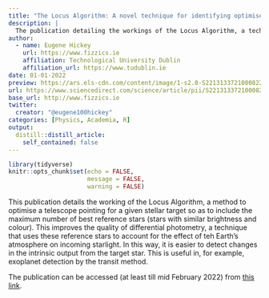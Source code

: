 ```yaml
---
title: "The Locus Algorithm: A novel technique for identifying optimised pointings for differential photometry"
description: |
  The publication detailing the workings of the Locus Algorithm, a technique to identify the best reference stars for a given target star and to calculate the corresponding telescope pointing to capture them all in the telescope field of view.
author:
  - name: Eugene Hickey
    url: https://www.fizzics.ie
    affiliation: Technological University Dublin
    affiliation_url: https://www.tudublin.ie
date: 01-01-2022
preview: https://ars.els-cdn.com/content/image/1-s2.0-S2213133721000822-gr5_lrg.jpg
url: https://www.sciencedirect.com/science/article/pii/S2213133721000822?dgcid=author
base_url: http://www.fizzics.ie
twitter:
  creator: "@eugene100hickey"
categories: [Physics, Academia, R]
output:
  distill::distill_article:
    self_contained: false
---
```


<style>
d-title {
 display:none;
}
</style>

```r
library(tidyverse)
knitr::opts_chunk$set(echo = FALSE,
                      message = FALSE,
                      warning = FALSE)
```

This publication details the working of the Locus Algorithm, a method to optimise a telescope pointing for a given stellar target so as to include the maximum number of best reference stars (stars with similar brightness and colour). This improves the quality of differential photometry, a technique that uses these reference stars to account for the effect of teh Earth's atmosphere on incoming starlight. In this way, it is easier to detect changes in the intrinsic output from the target star. This is useful in, for example, exoplanet detection by the transit method.  

The publication can be accessed (at least till mid February 2022) from [this link](https://www.sciencedirect.com/science/article/pii/S2213133721000822?dgcid=author).